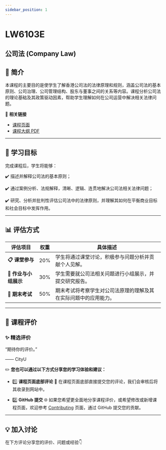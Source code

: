 ```yaml
---
sidebar_position: 1
---
```


# LW6103E
## 公司法 (Company Law)

## **📘 简介**
本课程的主要目的是使学生了解香港公司法的法律原理和规则，涵盖公司法的基本原则、公司治理、公司管理结构、股东与董事之间的关系等内容。课程分析公司法的理论基础及其政策驱动因素，帮助学生理解如何在公司运营中解决相关法律问题。

🔗 **相关链接**
- [课程页面](https://www.cityu.edu.hk/catalogue/pg/202425/course/LW6103E.htm)
- [课程大纲 PDF](https://www.cityu.edu.hk/catalogue/pg/202425/course/LW6103E.pdf)

---

## **🎯 学习目标**

完成课程后，学生将能够：

✔️ 描述并解释公司法的基本原则；

✔️ 通过案例分析、法规解释，清晰、逻辑、连贯地解决公司法相关法律问题；

✔️ 研究、分析并批判性评估公司法中的法律原则，并理解其如何在平衡商业目标和社会目标中发挥作用。

---

## **📊 评估方式**

| **评估项目**         | **权重** | **具体描述**                                                                                       |
|---------------------|---------|---------------------------------------------------------------------------------------------------|
| **📋 课堂参与**       | 20%     | 学生将通过课堂讨论，积极参与问题分析并贡献个人见解。                                               |
| **📝 作业与小组展示**  | 30%     | 学生需要就公司法相关问题进行小组展示，并提交研究报告。                                               |
| **📂 期末考试**       | 50%     | 期末考试将考察学生对公司法原理的理解及其在实际问题中的应用能力。                                     |

---

## **💬 课程评价**

### ✨ **精选评价**
<div className={commentStyles.commentBox}>
    <p className={commentStyles.commentText}>
        “期待你的评价。”
    </p>
    <p className={commentStyles.commentAuthor}>—— CityU</p>
</div>

✏️ **您也可以通过以下方式分享您的学习体验和建议：**

- 1️⃣ **课程页面底部评论**
💬 在课程页面底部直接提交您的评论，我们会审核后将其收录到网站中。

- 2️⃣ **GitHub 提交**
🌐 如果您希望更全面地分享课程评价，或希望修改或新增课程页面，欢迎参考 [Contributing](https://penjc.github.io/cityU-navigator/contributing) 页面，通过 GitHub 提交您的贡献。

---

## **💡 加入讨论**

在下方评论分享您的评价、问题或经验👇
<Utterances />
